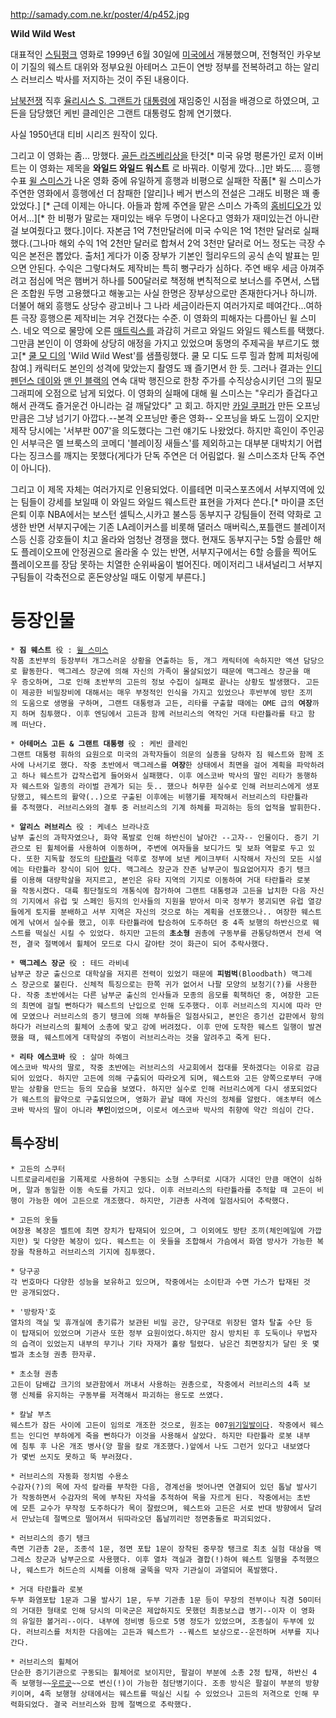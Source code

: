 http://samady.com.ne.kr/poster/4/p452.jpg

'''Wild Wild West'''

대표적인 [[스팀펑크]] 영화로 1999년 6월 30일에 [[미국]]에서 개봉했으며, 전형적인 카우보이 기질의 웨스트 대위와 정부요원 아테머스 고든이 연방 정부를 전복하려고 하는 알리스 러브리스 박사를 저지하는 것이 주된 내용이다.

[[남북전쟁]] 직후 [[율리시스 S. 그랜트]]가 [[대통령]]에 재임중인 시점을 배경으로 하였으며, 고든을 담당했던 케빈 클레인은 그랜트 대통령도 함께 연기했다.

사실 1950년대 티비 시리즈 원작이 있다.

그리고 이 영화는 좀... 망했다. [[골든 라즈베리]]상을 탄것[* 미국 유명 평론가인 로저 이버트는 이 영화는 제목을 '''와일드 와일드 워스트''' 로 바꿔라. 이렇게 깠다...]만 봐도.... 흥행수표 [[윌 스미스]]가 나온 영화 중에 유일하게 흥행과 비평으로 실패한 작품[* 윌 스미스가 주연한 영화에서 흥행에선 더 참패한 [알리]나 베거 번스의 전설은 그래도 비평은 꽤 좋았었다.] [* 근데 이제는 아니다. 아들과 함께 주연을 맡은 스미스 가족의 [[애프터 어스|홈비디오]]가 있어서...][* 한 비평가 말로는 재미있는 배우 두명이 나온다고 영화가 재미있는건 아니란걸 보여줬다고 했다.]이다. 자본금 1억 7천만달러에 미국 수익은 1억 1천만 달러로 실패했다.(그나마 해외 수익 1억 2천만 달러로 합쳐서 2억 3천만 달러로 어느 정도는 극장 수익은 본전은 뽑았다. 출처[http://en.wikipedia.org/wiki/Wild_Wild_West] 게다가 이중 장부가 기본인 헐리우드의 공식 손익 발표는 믿으면 안된다. 수익은 그렇다쳐도 제작비는 특히 뻥구라가 심하다. 주연 배우 세금 아껴주려고 점심에 먹은 햄버거 하나를 500달러로 책정해 변칙적으로 보너스를 주면서, 스탭은 조합원 두명 고용했다고 해놓고는 사실 한명은 장부상으로만 존재한다거나 하니까. 더불어 해외 흥행도 상당수 광고비나 그 나라 세금이라든지 여러가지로 떼여간다...여하튼 극장 흥행으론 제작비는 겨우 건졌다는 수준.
이 영화의 피해자는 다름아닌 윌 스미스. 네오 역으로 물망에 오른 [[매트릭스]]를 과감히 거르고 와일드 와일드 웨스트를 택했다.  
그만큼 본인이 이 영화에 상당히 애정을 가지고 있었으며 동명의 주제곡을 부르기도 했고[* [[쿨 모 디]]의 'Wild Wild West'를 샘플링했다. 쿨 모 디도 드루 힐과 함께 피처링에 참여.] 캐릭터도 본인의 성격에 맞았는지 촬영도 꽤 즐기면서 한 듯. 
그러나 결과는 [[인디펜던스 데이]]와 [[맨 인 블랙]]의 연속 대박 행진으로 한창 주가를 수직상승시키던 그의 필모그래피에 오점으로 남게 되었다.   
이 영화의 실패에 대해 윌 스미스는 "우리가 즐겁다고 해서 관객도 즐거운건 아니라는 걸 깨달았다" 고 회고. 
{{{#!html
<object width="480" height="385"><param name="movie" value="http://www.youtube.com/v/TTkSJybDRXo&amp;hl=ko_KR&amp;fs=1"></param><param name="allowFullScreen" value="true"></param><param name="allowscriptaccess" value="always"></param><embed src="http://www.youtube.com/v/TTkSJybDRXo&amp;hl=ko_KR&amp;fs=1" type="application/x-shockwave-flash" allowscriptaccess="always" allowfullscreen="true" width="480" height="385"></embed></object>
}}}
하지만 [[카일 쿠퍼]]가 만든 오프닝만큼은 그냥 넘기기 아깝다.--본격 오프닝만 좋은 영화-- 오프닝을 봐도 느낌이 오지만 제작 당시에는 '서부판 007'을 의도했다는 그런 얘기도 나왔었다. 하지만 흑인이 주인공인 서부극은 멜 브룩스의 코메디 '블레이징 새들스'를 제외하고는 대부분 대박치기 어렵다는 징크스를 깨지는 못했다(게다가 단독 주연은 더 어림없다. 윌 스미스조차 단독 주연이 아니다). 


그리고 이 제목 자체는 여러가지로 인용되었다. 이를테면 미국스포츠에서 서부지역에 있는 팀들이 강세를 보일때 이 와일드 와일드 웨스트란 표현을 가져다 쓴다.[* 마이클 조던 은퇴 이후 NBA에서는 보스턴 셀틱스,시카고 불스등 동부지구 강팀들이 전력 약화로 고생한 반면 서부지구에는 기존 LA레이커스를 비롯해 댈러스 매버릭스,포틀랜드 블레이저스등 신흥 강호들이 치고 올라와 엄청난 경쟁을 했다. 현재도 동부지구는 5할 승률만 해도 플레이오프에 안정권으로 올라올 수 있는 반면, 서부지구에서는 6할 승률을 찍어도 플레이오프를 장담 못하는 치열한 순위싸움이 벌어진다. 메이저리그 내셔널리그 서부지구팀들이 각축전으로 혼돈양상일 때도 이렇게 부른다.]

= 등장인물 =
 * '''짐 웨스트''' 役 : [[윌 스미스]] 
 작품 초반부의 등장부터 개그스러운 상황을 연출하는 등, 개그 캐릭터에 속하지만 액션 담당으로 활동한다. 맥그레스 장군에 의해 자신의 가족이 몰살되었기 때문에 맥그레스 장군을 매우 증오하며, 그로 인해 초반부의 고든의 정보 수집이 실패로 끝나는 상황도 발생했다. 고든이 제공한 비밀장비에 대해서는 매우 부정적인 인식을 가지고 있었으나 후반부에 방탄 조끼의 도움으로 생명을 구하며, 그랜트 대통령과 고든, 리타를 구출할 때에는 OME 급의 '''여장'''까지 하며 침투했다. 이후 엔딩에서 고든과 함께 러브리스의 역작인 거대 타란튤라를 타고 함께 떠난다.

 * '''아테머스 고든 & 그랜트 대통령''' 役 : 케빈 클레인 
 그랜트 대통령 휘하의 요원으로 미국의 과학자들이 의문의 실종을 당하자 짐 웨스트와 함께 조사에 나서기로 했다. 작중 초반에서 맥그레스를 '''여장'''한 상태에서 최면을 걸어 계획을 파악하려고 하나 웨스트가 갑작스럽게 들어와서 실패했다. 이후 에스코바 박사의 딸인 리타가 동행하자 웨스트와 일종의 라이벌 관계가 되는 듯.. 했으나 허무한 실수로 인해 러브리스에게 생포당했고, 웨스트의 활약(..)으로 구출된 이후에는 비행기를 제작해서 러브리스의 타란튤라를 추적했다. 러브리스와의 결투 중 러브리스의 기계 하체를 파괴하는 등의 업적을 발휘한다.

 * '''알리스 러브리스''' 役 : 케네스 브라나흐 
 남부 출신의 과학자였으나, 화약 폭발로 인해 하반신이 날아간 --고자-- 인물이다. 증기 기관으로 된 휠체어를 사용하여 이동하며, 주변에 여자들을 보디가드 및 보좌 역할로 두고 있다. 또한 지독할 정도의 [[타란튤라]] 덕후로 정부에 보낸 케이크부터 시작해서 자신의 모든 시설에는 타란튤라 장식이 되어 있다. 맥그레스 장군과 잔존 남부군이 필요없어지자 증기 탱크를 이용해 대량학살을 저지르고, 본인은 유타 지역의 기지로 이동하여 거대 타란튤라 로봇을 작동시켰다. 대륙 횡단철도의 개통식에 참가하여 그랜트 대통령과 고든을 납치한 다음 자신의 기지에서 유럽 및 스페인 등지의 인사들의 지원을 받아서 미국 정부가 붕괴되면 유럽 열강들에게 토지를 분배하고 서부 지역은 자신의 것으로 하는 계획을 선포했으나.. 여장한 웨스트에게 낚여서 실수를 했고, 이후 타란튤라에 탑승하여 도주하던 중 4족 보행의 하반신으로 웨스트를 떡실신 시킬 수 있었다. 하지만 고든의 '''초소형''' 권총에 구동부를 관통당하면서 전세 역전, 결국 절벽에서 휠체어 모드로 다시 갈아탄 것이 화근이 되어 추락사했다.

 * '''맥그레스 장군''' 役 : 테드 라비네 
 남부군 장군 출신으로 대학살을 저지른 전력이 있었기 때문에 '''피범벅'''(Bloodbath) 맥그레스 장군으로 불린다. 신체적 특징으로는 한쪽 귀가 없어서 나팔 모양의 보청기(?)를 사용한다. 작중 초반에서는 다른 남부군 출신의 인사들과 모종의 음모를 획책하던 중, 여장한 고든의 최면에 걸릴 뻔하다가 웨스트의 난입으로 인해 도주했다. 이후 러브리스의 지시에 따라 만에 모였으나 러브리스의 증기 탱크에 의해 부하들은 일점사되고, 본인은 증기선 갑판에서 항의하다가 러브리스의 휠체어 소총에 맞고 강에 버려젔다. 이후 만에 도착한 웨스트 일행이 발견했을 때, 웨스트에게 대학살의 주범이 러브리스라는 것을 알려주고 죽게 된다.

 * '''리타 에스코바''' 役 : 살마 하예크 
 에스코바 박사의 딸로, 작중 초반에는 러브리스의 사교회에서 접대를 못하겠다는 이유로 감금되어 있었다. 하지만 고든에 의해 구출되어 따라오게 되며, 웨스트와 고든 양쪽으로부터 구애받는 상황을 만드는 등의 모습을 보였다. 하지만 실수로 인해 러브리스에게 다시 생포되었다가 웨스트의 활약으로 구출되었으며, 영화가 끝날 때에 자신의 정체를 알렸다. 애초부터 에스코바 박사의 딸이 아니라 '''부인'''이었으며, 이로서 에스코바 박사의 취향에 약간 의심이 간다.


== 특수장비 ==

 * 고든의 스쿠터 
 니트로글리세린을 기폭제로 사용하여 구동되는 소형 스쿠터로 시대가 시대인 만큼 매연이 심하며, 말과 동일한 이동 속도를 가지고 있다. 이후 러브리스의 타란튤라를 추적할 때 고든이 비행이 가능한 에어 고든으로 개조했다. 하지만, 기관총 사격에 일점사되어 추락했다.

 * 고든의 옷들 
 여장용 복장은 벨트에 최면 장치가 탑재되어 있으며, 그 이외에도 방탄 조끼(체인메일에 가깝지만) 및 다양한 복장이 있다. 웨스트는 이 옷들을 조합해서 가슴에서 화염 방사가 가능한 복장을 착용하고 러브리스의 기지에 침투했다.

 * 당구공 
 각 번호마다 다양한 성능을 보유하고 있으며, 작중에서는 소이탄과 수면 가스가 탑재된 것만 공개되었다.

 * '방랑자'호 
 열차의 객실 및 휴개실에 총기류가 보관된 비밀 공간, 당구대로 위장된 열차 탈출 수단 등이 탑재되어 있었으며 기관사 또한 정부 요원이었다.하지만 잠시 방치된 후 도둑이나 무법자의 습격이 있었는지 내부의 무기나 기타 자재가 홀랑 털렸다. 남은건 최면장치가 달린 옷 몇벌과 초소형 권총 한자루.

 * 초소형 권총 
 고든이 담배갑 크기의 보관함에서 꺼내서 사용하는 권총으로, 작중에서 러브리스의 4족 보행 신체를 유지하는 구동부를 저격해서 파괴하는 용도로 쓰였다.

 * 칼날 부츠 
 웨스트가 잠든 사이에 고든이 임의로 개조한 것으로, 원조는 007[[위기일발]]이다. 작중에서 웨스트는 인디언 부하에게 죽을 뻔하다가 이것을 사용해서 살았다. 하지만 타란튤라 로봇 내부에 침투 후 나온 개조 병사(양 팔을 칼로 개조했다.)앞에서 나도 그런거 있다고 내보였다가 몇번 쓰지도 못하고 뚝 부러졌다. 

 * 러브리스의 자동화 정치범 수용소 
 수감자(?)의 목에 자석 칼라를 부착한 다음, 경계선을 벗어나면 연결되어 있던 톱날 발사기가 작동하면서 수감자의 목에 부착된 자석을 추적하여 목을 자르게 된다. 작중에서는 초반에 모튼 교수가 무작정 도주하다가 목이 잘렸으며, 웨스트와 고든은 서로 반대 방향에서 달려서 만났는데 절벽으로 떨어져서 뒤따라오던 톱날끼리만 정면충돌로 파괴되었다.

 * 러브리스의 증기 탱크 
 측면 기관총 2문, 조종석 1문, 정면 포탑 1문이 장착된 중무장 탱크로 최초 실험 대상을 맥그레스 장군과 남부군으로 사용했다. 이후 열차 객실과 결합(!)하여 웨스트 일행을 추적했으나, 웨스트가 허드슨의 시체를 이용해 굴뚝을 막자 기관실이 과열되어 폭발했다.

 * 거대 타란튤라 로봇 
 두부 화염포탑 1문과 그물 발사기 1문, 두부 기관총 1문 등이 무장의 전부이나 직경 50미터의 거대한 형태로 인해 당시의 미국군은 제압하지도 못했던 최종보스급 병기--이자 이 영화의 유일한 볼거리--이다. 내부에 정비병 등으로 5명 정도가 있었으며, 조종실이 두부에 있다. 러브리스를 처치한 다음에는 고든과 웨스트가 --퀘스트 보상으로--운전하며 서부를 지나간다.

 * 러브리스의 휠체어 
 단순한 증기기관으로 구동되는 휠체어로 보이지만, 팔걸이 부분에 소총 2정 탑재, 하반신 4족 보행형~~[[우르곳]]~~으로 변신(!)이 가능한 첨단병기이다. 조종 방식은 팔걸이 부분의 방향키이며, 4족 보행형 상태에서는 웨스트를 떡실신 시킬 수 있었으나 고든의 저격으로 인해 무력화되었다. 결국 러브리스와 함께 절벽으로 추락했다.
